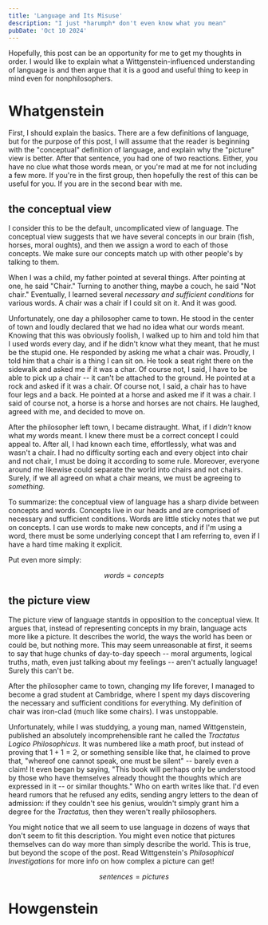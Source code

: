 ```yaml
---
title: 'Language and Its Misuse'
description: "I just *harumph* don't even know what you mean"
pubDate: 'Oct 10 2024'
---
```

Hopefully, this post can be an opportunity for me to get my thoughts in order. I would like to explain what a Wittgenstein-influenced understanding of language is and then argue that it is a good and useful thing to keep in mind even for nonphilosophers. 

# Whatgenstein

First, I should explain the basics. There are a few definitions of language, but for the purpose of this post, I will assume that the reader is beginning with the "conceptual" definition of language, and explain why the "picture" view is better. After that sentence, you had one of two reactions. Either, you have no clue what those words mean, or you're mad at me for not including a few more. If you're in the first group, then hopefully the rest of this can be useful for you. If you are in the second bear with me.

## the conceptual view

I consider this to be the default, uncomplicated view of language. The conceptual view suggests that we have several concepts in our brain (fish, horses, moral oughts), and then we assign a word to each of those concepts. We make sure our concepts match up with other people's by talking to them.

When I was a child, my father pointed at several things. After pointing at one, he said "Chair." Turning to another thing, maybe a couch, he said "Not chair." Eventually, I learned several *necessary and sufficient conditions* for various words. A chair was a chair if I could sit on it. And it was good. 

Unfortunately, one day a philosopher came to town. He stood in the center of town and loudly declared that we had no idea what our words meant. Knowing that this was obviously foolish, I walked up to him and told him that I used words every day, and if he didn't know what they meant, that he must be the stupid one. He responded by asking me what a chair was. Proudly, I told him that a chair is a thing I can sit on. He took a seat right there on the sidewalk and asked me if it was a char. Of course not, I said, I have to be able to pick up a chair -- it can't be attached to the ground. He pointed at a rock and asked if it was a chair. Of course not, I said, a chair has to have four legs and a back. He pointed at a horse and asked me if it was a chair. I said of course not, a horse is a horse and horses are not chairs. He laughed, agreed with me, and decided to move on.

After the philosopher left town, I became distraught. What, if I *didn't* know what my words meant. I knew there must be a correct concept I could appeal to. After all, I had known each time, effortlessly, what was and wasn't a chair. I had no difficulty sorting each and every object into chair and not chair, I must be doing it according to some rule. Moreover, everyone around me likewise could separate the world into chairs and not chairs. Surely, if we all agreed on what a chair means, we must be agreeing to *something.*

To summarize: the conceptual view of language has a sharp divide between concepts and words. Concepts live in our heads and are comprised of necessary and sufficient conditions. Words are little sticky notes that we put on concepts. I can use words to make new concepts, and if I'm using a word, there must be some underlying concept that I am referring to, even if I have a hard time making it explicit.

Put even more simply:

$$words = concepts$$

## the picture view

The picture view of language stantds in opposition to the conceptual view. It argues that, instead of representing concepts in my brain, language acts more like a picture. It describes the world, the ways the world has been or could be, but nothing more. This may seem unreasonable at first, it seems to say that huge chunks of day-to-day speech -- moral arguments, logical truths, math, even just talking about my feelings -- aren't actually language! Surely this can't be.

After the philosopher came to town, changing my life forever, I managed to become a grad student at Cambridge, where I spent my days discovering the necessary and sufficient conditions for everything. My definition of chair was iron-clad (much like some chairs). I was unstoppable. 

Unfortunately, while I was studdying, a young man, named Wittgenstein, published an absolutely incomprehensible rant he called the *Tractatus Logico Philosophicus.* It was numbered like a math proof, but instead of proving that $1+1=2$, or something sensible like that, he claimed to prove that, "whereof one cannot speak, one must be silent" -- barely even a claim! It even began by saying, "This book will perhaps only be understood by those who have themselves already thought the thoughts which are expressed in it -- or similar thoughts." Who on earth writes like that. I'd even heard rumors that he refused any edits, sending angry letters to the dean of admission: if they couldn't see his genius, wouldn't simply grant him a degree for the *Tractatus,* then they weren't really philosophers. 



You might notice that we all seem to use language in dozens of ways that don't seem to fit this description. You might even notice that pictures themselves can do way more than simply describe the world. This is true, but beyond the scope of the post. Read Wittgenstein's *Philosophical Investigations* for more info on how complex a picture can get!

$$sentences = pictures$$

# Howgenstein
